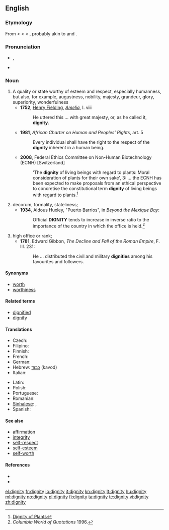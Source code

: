 ==English==
{{wikipedia}}

===Etymology===
From {{etyl|enm}} {{term|dignitee}} < {{etyl|fro}} {{term|dignite}} < {{etyl|la}} {{term|dignitas|lang=la||worthiness, merit, dignity, grandeur, authority, rank, office}} < {{term|dignus||lang=la|worthy, appropriate}}, probably akin to {{term|decus||honor, esteem}} and {{term|decet||it is fitting|lang=la}}.

===Pronunciation===
* {{IPA|/ˈdɪgnəti/}}, {{SAMPA|/"dIgn@ti/}}
* {{audio|en-us-dignity.ogg|Audio (US)}}

{{rfc|need to recover from PoV push, separating wheat from chaff}}

===Noun===
{{en-noun|dignities}}

# A quality or state worthy of esteem and respect, especially humanness, but also, for example, augustness, nobility, majesty, grandeur, glory, superiority, wonderfulness
#* '''1752''', [[w:Henry Fielding|Henry Fielding]], ''[[w:Amelia (novel)|Amelia]]'', I. viii
#*: He uttered this ... with great majesty, or, as he called it, '''dignity'''.
#* '''1981''', ''African Charter on Human and Peoples’ Rights'', art. 5
#*: Every individual shall have the right to the respect of the '''dignity''' inherent in a human being.
#* '''2008''', Federal Ethics Committee on Non-Human Biotechnology (ECNH) <nowiki>[Switzerland]</nowiki>
#*: 'The '''dignity''' of living beings with regard to plants: Moral consideration of plants for their own sake', 3: ... the ECNH has been expected to make proposals from an ethical perspective to concretise the constitutional term '''dignity''' of living beings with regard to plants.<ref>[http://www.ekah.admin.ch/fileadmin/ekah-dateien/dokumentation/publikationen/e-Broschure-Wurde-Pflanze-2008.pdf Dignity of Plants]</ref>
# decorum, formality, stateliness;
#* '''1934''', Aldous Huxley, "Puerto Barrios", in ''Beyond the Mexique Bay'':
#*: Official '''DIGNITY''' tends to increase in inverse ratio to the importance of the country in which the office is held.<ref>''Columbia World of Quotations'' 1996.</ref>
# high office or rank;
#* '''1781''', Edward Gibbon, ''The Decline and Fall of the Roman Empire'',  F. III. 231:
#*: He ... distributed the civil and military '''dignities''' among his favourites and followers.

====Synonyms====
* [[worth]]
* [[worthiness]]

====Related terms====
* [[dignified]]
* [[dignify]]

====Translations====
{{trans-top|worthiness}}
* Czech: {{t-|cs|důstojnost|f}}
* Filipino: {{tø|fil|dignidad}}
* Finnish: {{t-|fi|arvokkuus}}
* French: {{t+|fr|dignité|f}}
* German: {{t+|de|Würde|f}}
* Hebrew: [[כבוד]] (kavod) {{m}}
* Italian: {{t+|it|dignità|f}}
{{trans-mid}}
* Latin: {{t+|la|dignitas|f}}
* Polish: {{t+|pl|godność|f}}
* Portuguese: {{t|pt|dignidade|f}}
* Romanian: {{t+|ro|demnitate|f}}
* [[Sinhalese]]: {{t|si|අභිමානය |sc=Sinh|xs=Sinhalese}},  {{t|si||tr=Abhimanaya|sc=Sinh|xs=Sinhalese}}
* Spanish: {{t+|es|dignidad|f}}
{{trans-bottom}}

====See also====
* [[affirmation]]
* [[integrity]]
* [[self-respect]]
* [[self-esteem]]
* [[self-worth]]

====References====
<references/>
* {{R:Webster 1913}}
* {{R:Century 1911}}

[[el:dignity]]
[[fr:dignity]]
[[io:dignity]]
[[it:dignity]]
[[kn:dignity]]
[[lt:dignity]]
[[hu:dignity]]
[[ml:dignity]]
[[no:dignity]]
[[pl:dignity]]
[[fi:dignity]]
[[ta:dignity]]
[[te:dignity]]
[[vi:dignity]]
[[zh:dignity]]